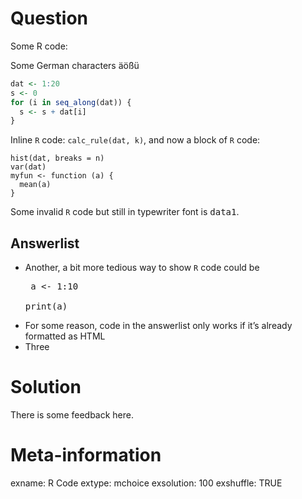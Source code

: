 Question
========
Some R code:

Some German characters äößü

```r
dat <- 1:20
s <- 0
for (i in seq_along(dat)) {
  s <- s + dat[i]
}
```

Inline `R` code: <code>calc_rule(dat, k)</code>, and now a block of `R` code:

    hist(dat, breaks = n)
    var(dat)
    myfun <- function (a) {
      mean(a)
    }
Some invalid `R` code but still in typewriter font is <samp>data1</samp>.


Answerlist
----------
* Another, a bit more tedious way to show `R` code could be<br/>
<pre> a &lt;- 1:10 <br/>
print(a) </pre>

* For some reason, code in the answerlist only works if it's already formatted as HTML
* Three

Solution
========

There is some feedback here.

Meta-information
================
exname: R Code
extype: mchoice
exsolution: 100
exshuffle: TRUE
